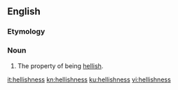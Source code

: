 ==English==

===Etymology===
{{suffix|en|hellish|ness}}

===Noun===
{{en-noun|-|es}}

# The property of being [[hellish]].

[[it:hellishness]]
[[kn:hellishness]]
[[ku:hellishness]]
[[vi:hellishness]]